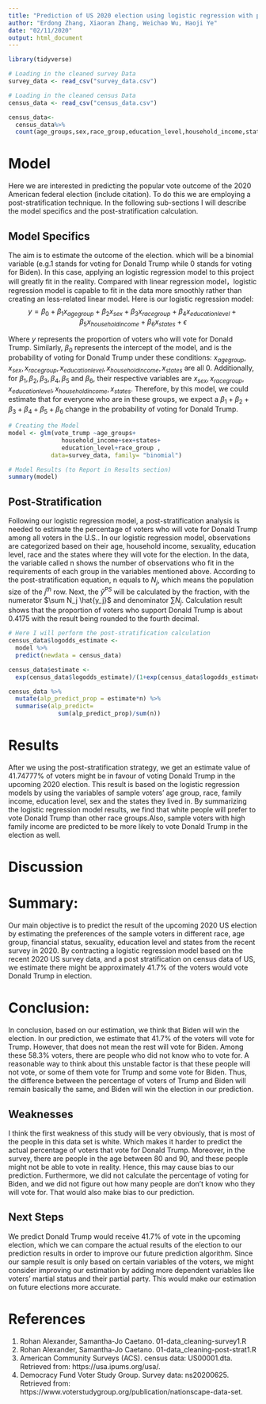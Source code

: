 ```yaml
---
title: "Prediction of US 2020 election using logistic regression with post-stratification"
author: "Erdong Zhang, Xiaoran Zhang, Weichao Wu, Haoji Ye"
date: "02/11/2020"
output: html_document
---
```

```r
library(tidyverse)

# Loading in the cleaned survey Data
survey_data <- read_csv("survey_data.csv")

# Loading in the cleaned census Data
census_data <- read_csv("census_data.csv")

census_data<-
  census_data%>%
  count(age_groups,sex,race_group,education_level,household_income,states)

```


# Model

Here we are interested in predicting the popular vote outcome of the 2020 American federal election (include citation). To do this we are employing a post-stratification technique. In the following sub-sections I will describe the model specifics and the post-stratification calculation.


## Model Specifics
The aim is to estimate the outcome of the election. which will be a binomial variable (e.g.1 stands for voting for Donald Trump while 0 stands for voting for Biden). In this case, applying an logistic regression model to this project will greatly fit in the reality. Compared with linear regression model，logistic regression model is capable to fit in the data more smoothly rather than creating an less-related linear model. Here is our logistic regression model:
$$ y = \beta_0 + \beta_1 x_{agegroup} + \beta_2 x_{sex} + \beta_3 x_{racegroup} + \beta_4 x_{educationlevel} +\beta_5 x_{householdincome} + \beta_6 x_{states} + \epsilon$$

Where $y$ represents the proportion of voters who will vote for Donald Trump. Similarly, $\beta_0$ represents the intercept of the model, and is the probability of voting for Donald Trump under these conditions: $x_{agegroup}, x_{sex}, x_{racegroup}, x_{educationlevel}, x_{householdincome}, x_{states}$ are all 0. Additionally, for $\beta_1, \beta_2 , \beta_3 , \beta_4 ,\beta_5$ and $\beta_6$, their respective variables are $x_{sex}, x_{racegroup}, x_{educationlevel}, x_{householdincome}, x_{states}$. Therefore, by this model, we could estimate that for everyone who are in these groups, we expect a $\beta_1 + \beta_2 + \beta_3 + \beta_4 + \beta_5 + \beta_6$ change in the probability of voting for Donald Trump.

```r

# Creating the Model
model <- glm(vote_trump ~age_groups+
               household_income+sex+states+
               education_level+race_group , 
            data=survey_data, family= "binomial")

# Model Results (to Report in Results section)
summary(model)

```

## Post-Stratification 

Following our logistic regression model, a post-stratification analysis is needed to estimate the percentage of voters who will vote for Donald Trump among all voters in the U.S.. In our logistic regression model, observations are categorized based on their age, household income, sexuality, education level, race and the states where they will vote for the election. In the data, the variable called n shows the number of observations who fit in the requirements of each group in the variables mentioned above. According to the post-stratification equation, n equals to $N_j$, which means the population size of the $j^{th}$ row. Next, the $\hat{y}^{PS}$ will be calculated by the fraction, with the numerator $\sum N_j \hat{y_j}$ and denominator $\sum N_j$. Calculation result shows that the proportion of voters who support Donald Trump is about 0.4175 with the result being rounded to the fourth decimal.

```r

# Here I will perform the post-stratification calculation
census_data$logodds_estimate <-
  model %>%
  predict(newdata = census_data)

census_data$estimate <-
  exp(census_data$logodds_estimate)/(1+exp(census_data$logodds_estimate))

census_data %>%
  mutate(alp_predict_prop = estimate*n) %>%
  summarise(alp_predict=
              sum(alp_predict_prop)/sum(n))


```


# Results

After we using the post-stratification strategy, we get an estimate value of 41.74777% of voters might be in favour of voting Donald Trump in the upcoming 2020 election. This result is based on the logistic regression models by using the variables of sample voters' age group, race, family income, education level, sex and the states they lived in. By summarizing the logistic regression model results, we find that white people will prefer to vote Donald Trump than other race groups.Also, sample voters with high family income are predicted to be more likely to vote Donald Trump in the election as well.   

# Discussion

# Summary: 
Our main objective is to predict the result of the upcoming 2020 US election by estimating the preferences of the sample voters in different race, age group, financial status, sexuality, education level and states from the recent survey in 2020. By contracting a logistic regression model based on the recent 2020 US survey data, and a post stratification on census data of US, we estimate there might be approximately 41.7% of the voters would vote Donald Trump in election. 

# Conclusion: 

In conclusion, based on our estimation, we think that Biden will win the election. In our prediction, we estimate that 41.7% of the voters will vote for Trump. However, that does not mean the rest will vote for Biden. Among these 58.3% voters, there are people who did not know who to vote for. A reasonable way to think about this unstable factor is that these people will not vote, or some of them vote for Trump and some vote for Biden. Thus, the difference between the percentage of voters of Trump and Biden will remain basically the same, and Biden will win the election in our prediction. 


## Weaknesses

I think the first weakness of this study will be very obviously, that is most of the people in this data set is white. Which makes it harder to predict the actual percentage of voters that vote for Donald Trump. Moreover, in the survey, there are people in the age between 80 and 90, and these people might not be able to vote in reality. Hence, this may cause bias to our prediction. Furthermore, we did not calculate the percentage of voting for Biden, and we did not figure out how many people are don't know who they will vote for. That would also make bias to our prediction. 

## Next Steps

We predict Donald Trump would receive 41.7% of vote in the upcoming election, which we can compare the actual results of the election to our prediction results in order to improve our future prediction algorithm. Since our sample result is only based on certain variables of the voters, we might consider improving our estimation by adding more dependent variables like voters' martial status and their partial party. This would make our estimation on future elections more accurate.


# References

1. Rohan Alexander, Samantha-Jo Caetano. 01-data_cleaning-survey1.R
2. Rohan Alexander, Samantha-Jo Caetano. 01-data_cleaning-post-strat1.R
3. American Community Surveys (ACS). census data: US00001.dta. Retrieved from: https://usa.ipums.org/usa/.
4. Democracy Fund Voter Study Group. Survey data: ns20200625. Retrieved from: https://www.voterstudygroup.org/publication/nationscape-data-set. 

